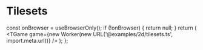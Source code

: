 # Tilesets


  const onBrowser = useBrowserOnly();
  if (!onBrowser) {
    return null;
  }
  return (
    <TGame
      game={new Worker(new URL('@examples/2d/tilesets.ts', import.meta.url))}
    />
  );
};

<Game />
